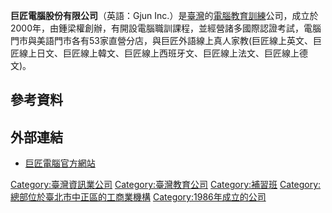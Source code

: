 
{{Infobox Company 
| company_name = 巨匠電腦股份有限公司
| company_name_en = Gjun Inc.
| company_logo = 
| company_type = [[股份有限公司|股份有限公司]]
| company_slogan = 巨匠專業 有口皆碑
| local_code_name = TW
| local_code = 12653785
| foundation = 2000年10月5日
| location = {{TW}}[[臺北市|臺北市]][[中正區_(臺北市)|中正區]]公園路30號6樓（國揚新生大樓）
| locations = 70
| area_served = [[台灣|台灣]]
| key_people = [[董事長|董事長]]：鍾梁權
| founder = 鍾梁權
| industry = 服務業
| products = 各類電腦軟體技能教學<br>考試勞務<br>數位學習<br>電腦直播教學<電腦職業技能訓練><br>線上英文學習<br>線上日文學習<br>線上韓文學習<br>線上西班牙文學習<br>線上法文學習<br>線上德文學習
| capital = [[新臺幣|新臺幣]]216,000,000元<ref>[https://www.104.com.tw/jobbank/custjob/index.php?r=cust&j=4c3a442740463f2238423a1d1d1d1d5f2443a363189j99 104人力銀行 巨匠電腦股份有限公司]</ref>
| revenue = 
| operating_income = 
| profit = 
| market_value =
| num_employees = 1200人
| P/E ratio =
| earnings per share =
| Net asset value =
| accounting_period = 
| parent = 
| divisions =
| subsid = 巨匠雲科技教育股份有限公司
| homepage = [https://www.abconline.com.tw www.abconline.com.tw]
| footnotes = 
}}
''' 巨匠電腦股份有限公司'''（英語：Gjun Inc.）是[[臺灣|臺灣]]的[[電腦|電腦]][[教育訓練|教育訓練]]公司，成立於2000年，由鍾梁權創辦，有開設電腦職訓課程，並經營諸多國際認證考試，電腦門市與美語門市各有53家直營分店，與巨匠外語線上真人家教(巨匠線上英文、巨匠線上日文、巨匠線上韓文、巨匠線上西班牙文、巨匠線上法文、巨匠線上德文)。

==參考資料==
{{reflist}}

==外部連結==
*[http://www.pcschool.com.tw/ 巨匠電腦官方網站] {{Wayback|url=http://www.pcschool.com.tw/ |date=20210308121423 }}

{{台灣公司小作品}}
[[Category:臺灣資訊業公司|Category:臺灣資訊業公司]]
[[Category:臺灣教育公司|Category:臺灣教育公司]]
[[Category:補習班|Category:補習班]]
[[Category:總部位於臺北市中正區的工商業機構|Category:總部位於臺北市中正區的工商業機構]]
[[Category:1986年成立的公司|Category:1986年成立的公司]]